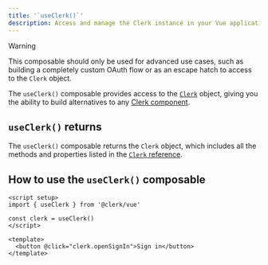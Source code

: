 ```yaml
---
title: '`useClerk()`'
description: Access and manage the Clerk instance in your Vue application with Clerk's useClerk() composable.
---
```


> [!WARNING]
> This composable should only be used for advanced use cases, such as building a completely custom OAuth flow or as an escape hatch to access to the `Clerk` object.

The `useClerk()` composable provides access to the [`Clerk`](/docs/references/javascript/clerk/clerk) object, giving you the ability to build alternatives to any [Clerk component](/docs/components/overview).

## `useClerk()` returns

The `useClerk()` composable returns the `Clerk` object, which includes all the methods and properties listed in the [`Clerk` reference](/docs/references/javascript/clerk/clerk).


## How to use the `useClerk()` composable

```vue
<script setup>
import { useClerk } from '@clerk/vue'

const clerk = useClerk()
</script>

<template>
  <button @click="clerk.openSignIn">Sign in</button>
</template>
```
